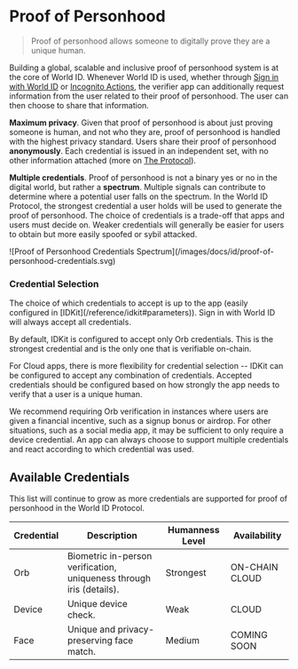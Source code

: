 
# Proof of Personhood

> Proof of personhood allows someone to digitally prove they are a unique human.

Building a global, scalable and inclusive proof of personhood system is at the core of World ID. Whenever World ID is used, whether through [Sign in with World ID](/id/sign-in) or [Incognito Actions](/id/incognito-actions), the verifier app can additionally request information from the user related to their proof of personhood. The user can then choose to share that information.

**Maximum privacy**. Given that proof of personhood is about just proving someone is human, and not who they are, proof of personhood is handled with the highest privacy standard. Users share their proof of personhood **anonymously**. Each credential is issued in an independent set, with no other information attached (more on [The Protocol](/world-id/protocol)).

**Multiple credentials**. Proof of personhood is not a binary yes or no in the digital world, but rather a **spectrum**. Multiple signals can contribute to determine where a potential user falls on the spectrum. In the World ID Protocol, the strongest credential a user holds will be used to generate the proof of personhood. The choice of credentials is a trade-off that apps and users must decide on. Weaker credentials will generally be easier for users to obtain but more easily spoofed or sybil attacked.

<Fence className="bg-gray-100">
  ![Proof of Personhood Credentials Spectrum](/images/docs/id/proof-of-personhood-credentials.svg)
</Fence>

### Credential Selection

<Note title="caution" type="info">
	The choice of which credentials to accept is up to the app (easily configured in
	[IDKit](/reference/idkit#parameters)).
  Sign in with World ID will always accept all credentials.
</Note>

By default, IDKit is configured to accept only Orb credentials. This is the strongest credential and is the only one that is verifiable on-chain.

For Cloud apps, there is more flexibility for credential selection -- IDKit can be configured to accept any combination of credentials. Accepted credentials should be configured based on how strongly the app needs to verify that a user is a unique human. 

We recommend requiring Orb verification in instances where users are given a financial incentive, such as a signup bonus or airdrop. For other situations, such as a social media app, it may be sufficient to only require a device credential. An app can always choose to support multiple credentials and react according to which credential was used.

## Available Credentials

This list will continue to grow as more credentials are supported for proof of personhood in the World ID Protocol.

<table>
  <thead>
    <tr>
      <th>Credential</th>
      <th>Description</th>
      <th>Humanness Level</th>
      <th>Availability</th>
    </tr>
  </thead>
  <tbody>
    <tr>
      <td className="align-middle"><img src="/icons/credential-orb.svg" alt="" className="h-8 w-8 m-0 mr-2 inline" />Orb</td>
      <td className="align-middle">Biometric in-person verification, uniqueness through iris (<Link href="https://worldcoin.org/blog/engineering/opening-orb-look-inside-worldcoin-biometric-imaging-device">details</Link>).</td>
      <td className="align-middle">Strongest</td>
      <td className="align-middle"><Tag>ON-CHAIN</Tag> <Tag color="sky">CLOUD</Tag></td>
    </tr>
    <tr>
      <td className="flex items-center"><img src="/icons/credential-phone.svg" alt="" className="h-8 w-8 m-0 mr-2" />Device</td>
      <td className="align-middle">Unique device check.</td>
      <td className="align-middle">Weak</td>
      <td className="align-middle"><Tag color="sky">CLOUD</Tag></td>
    </tr>
    <tr>
      <td className="flex items-center"><img src="/icons/credential-face.svg" alt="" className="h-8 w-8 m-0 mr-2" />Face</td>
      <td className="align-middle">Unique and privacy-preserving face match.</td>
      <td className="align-middle">Medium</td>
      <td className="align-middle"><Tag color="zinc">COMING SOON</Tag></td>
    </tr>

  </tbody>
</table>
